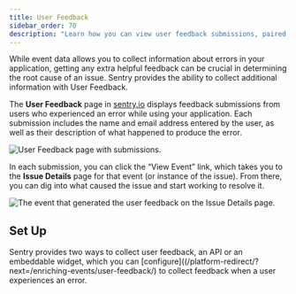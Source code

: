 ```yaml
---
title: User Feedback
sidebar_order: 70
description: "Learn how you can view user feedback submissions, paired with the original event, giving you additional insight into issues."
---
```


While event data allows you to collect information about errors in your application, getting any extra helpful feedback can be crucial in determining the root cause of an issue. Sentry provides the ability to collect additional information with User Feedback. 

The **User Feedback** page in [sentry.io](https://sentry.io) displays feedback submissions from users who experienced an error while using your application. Each submission includes the name and email address entered by the user, as well as their description of what happened to produce the error.

![User Feedback page with submissions.](user-feedback.png)
<!--placeholder image to be updated-->

In each submission, you can click the “View Event” link, which takes you to the **Issue Details** page for that event (or instance of the issue). From there, you can dig into what caused the issue and start working to resolve it.

![The event that generated the user feedback on the Issue Details page.](user-feedback-event.png)
<!--placeholder image to be updated-->

## Set Up

Sentry provides two ways to collect user feedback, an API or an embeddable widget, which you can [configure]((/platform-redirect/?next=/enriching-events/user-feedback/) to collect feedback when a user experiences an error. 

